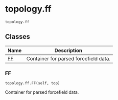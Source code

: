 # topology.ff { #kimmdy.topology.ff }

`topology.ff`

## Classes

| Name | Description |
| --- | --- |
| [FF](#kimmdy.topology.ff.FF) | Container for parsed forcefield data. |

### FF { #kimmdy.topology.ff.FF }

`topology.ff.FF(self, top)`

Container for parsed forcefield data.